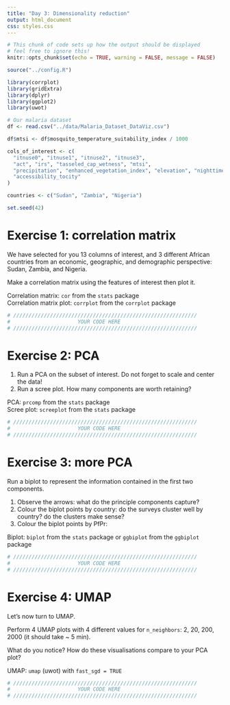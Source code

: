 ```yaml
---
title: "Day 3: Dimensionality reduction"
output: html_document
css: styles.css
---
```


```r
# This chunk of code sets up how the output should be displayed
# feel free to ignore this!
knitr::opts_chunk$set(echo = TRUE, warning = FALSE, message = FALSE)

source("../config.R")
```

```r
library(corrplot)
library(gridExtra)
library(dplyr)
library(ggplot2)
library(uwot)

# Our malaria dataset
df <- read.csv("../data/Malaria_Dataset_DataViz.csv")

df$mtsi <- df$mosquito_temperature_suitability_index / 1000

cols_of_interest <- c(
  "itnuse0", "itnuse1", "itnuse2", "itnuse3",
  "act", "irs", "tasseled_cap_wetness", "mtsi",
  "precipitation", "enhanced_vegetation_index", "elevation", "nighttime_lights",
  "accessibility_tocity"
)

countries <- c("Sudan", "Zambia", "Nigeria")

set.seed(42)
```

# Exercise 1: correlation matrix

We have selected for you 13 columns of interest, and 3 different African countries from an economic, geographic, and demographic perspective: Sudan, Zambia, and Nigeria.

Make a correlation matrix using the features of interest then plot it.

<p class="hint">
  Correlation matrix: ```cor``` from the ```stats``` package <br>
  Correlation matrix plot: ```corrplot``` from the ```corrplot``` package
</p>

```r
# ////////////////////////////////////////////////////////////
#                      YOUR CODE HERE
# ////////////////////////////////////////////////////////////
```

# Exercise 2: PCA

1. Run a PCA on the subset of interest. Do not forget to scale and center the data!
2. Run a scree plot. How many components are worth retaining?

<p class="hint">
  PCA: ```prcomp``` from the ```stats``` package <br>
  Scree plot: ```screeplot``` from the ```stats``` package
</p>

```r
# ////////////////////////////////////////////////////////////
#                      YOUR CODE HERE
# ////////////////////////////////////////////////////////////
```

# Exercise 3: more PCA

Run a biplot to represent the information contained in the first two components.

1. Observe the arrows: what do the principle components capture?
2. Colour the biplot points by country: do the surveys cluster well by country? do the clusters make sense?
3. Colour the biplot points by PfPr:

<p class="hint">
  Biplot: ```biplot``` from the ```stats``` package or ```ggbiplot``` from the ```ggbiplot``` package <br>
</p>

```r
# ////////////////////////////////////////////////////////////
#                      YOUR CODE HERE
# ////////////////////////////////////////////////////////////
```

# Exercise 4: UMAP

Let's now turn to UMAP.

Perform 4 UMAP plots with 4 different values for ```n_neighbors```: 2, 20, 200, 2000 (it should take ~ 5 min).

What do you notice? How do these visualisations compare to your PCA plot?


<p class="hint">
  UMAP: ```umap``` (uwot) with ```fast_sgd = TRUE```
</p>

```r
# ////////////////////////////////////////////////////////////
#                      YOUR CODE HERE
# ////////////////////////////////////////////////////////////
```
